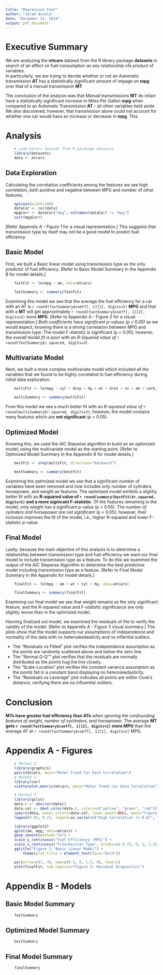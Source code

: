 ```yaml
---
title: "Regression Fast"
author: "Jerad Acosta"
date: "December 21, 2014"
output: pdf_document
---
```


# Executive Summary

We are analyzing the **mtcars** dataset from the R library package **datasets** in search of an effect on fuel consumption as any relationship ofa product of variables.  
In particularly, we are trying to decide whether or not an Automatic transmission **AT** has a statistically significant amount of impage on **mpg** over that of a manual transmission **MT**

The conclusion of the analysis was that Manual transmissions **MT** do infact have a statistically significant increase in Miles Per Gallon **mpg** when compared to an Automatic Transmission **AT** - all other variables held aside.
We also discovered, however, that transmission alone could not account for whether one car would have an increase or decrease in **mpg**. This 

# Analysis

```r
    # Load mtcars dataset from R pacakage datasets
    library(datasets)
    data <- mtcars
```

## Data Exploration

Calculating the correlation coefficients among the features we see high correlation, both positive and negative between MPG and number of other features.  

```r
    options(width=100)
    dataCor <- cor(data)
    mpgCorr <- dataCor["mpg", colnames(dataCor) != "mpg"]
    sort(mpgCorr)
```

[Refer Appendix A - Figure 1 for a visual representation.]  This suggests that transmission type by itself may not be a good model to predict fuel efficiency.

## Basic Model

First, we built a Basic linear model using transmission type as the only predictor of fuel efficiency.  [Refer to Basic Model Summary in the Appendix B for model details.] 

```r
    fastFit <- lm(mpg ~ am, data=mtcars)
```
```r
    fastSummary <- summary(fastFit)
```

Examining this model we see that the average the fuel efficiency for a car with an AT is `r round(fastSummary$coeff[, 1][1], digits=2)` **MPG** and that with a **MT** will get approximately `r round(fastSummary$coeff[, 1][2], digits=2)` more **MPG**.  [Refer to Appendix A - Figure 2 for a visual representation.]  *Both coefficients have significant p-values (p < 0.05)* as we would expect, knowing there is a strong correlation between MPG and transmission type.  The model F-statistic is significant (p < 0.05); however, *the overall model fit is poor with an R-Squared value of `r round(fastSummary$r.squared, digits=3)`.*

## Multivariate Model

Next, we built a more complex multivariate model which included all the variables that we found to be highly correlated to fuel efficiency during initial data exploration.

```r
    multiFit <- lm(mpg ~ cyl + disp + hp + wt + drat + vs + am + carb, data=mtcars)
```
```r
    multiSummary <- summary(multiFit)
```

From this model we see a much better fit with an *R-squared value of `r round(multiSummary$r.squared, digits=3)`;* however, the model contains many features which are **not significant** (p > 0.05).

## Optimized Model

Knowing this, we used the AIC Stepwise algorithm to build an an optimized model, using the multivariate model as the starting point.  [Refer to Optimized Model Summary in the  Appendix B for model details.]

```r
    bestFit <- step(multiFit, direction="backward")
```
```r
    bestSummary <- summary(bestFit)
```

Examining the optimized model we see that a significant number of variables have been removed and now includes only number of cylinders, horsepower, and weight as features. The optimized model exhibits a slightly better fit with an **R-squared value of `r round(summary(bestFit)$r.squared, digits=3)`  and a more signicant F-statistic**.  Of the features remaining in the model, only wieght has a significant p-value (p < 0.05).  The *number of cylinders and horsepower are not significant* (p > 0.05); however, their inclusion improves the fit of the model, i.e., higher R-squared and lower F-statistic p-value.  

## Final Model

Lastly, because the main objective of this analysis is to determine a relationship between transmission type and fuel efficiency we want our final model to include transmission type as a feature. To do this we examined the output of the AIC Stepwise Algorithm to determine the best predictive model including transmission type as a feature.  [Refer to Final Model Summary in the Appendix for model details.]

```r
    finalFit <- lm(mpg ~ am + wt + cyl + hp, data=mtcars)
```
```r
    finalSummary <- summary(finalFit)
```

Examining our final model we see that weight remains as the only significant feature, and the R-squared value and F-statistic significance are only slightly worse than in the optimized model.    

Havning finalized out model, we examined the residuals of the to verify the validity of the model.  [Refer to Appendix A - Figure 3 visual summary.]  The plots show that the model supports our assumptions of independence and normality of the data with no heteroskedasticity and no inflential outliers. 

* The "Residuals vs Fitted" plot verifies the independance assumption as the points are randomly scattered above and below the zero line.
* The "Normal Q-Q"" plot verifies that the residuals are normally distributed as the points hug the line closely.
* The "Scale-Location" plot verifies the constant variance assumption as the points fall in a constant band displaying no heteroskedasticity.
* The "Residuals vs Leverage" plot indicates all points are within Cook's distance, verifying there are no influential outliers.

# Conclusion

**MTs have greater fuel efficiency than ATs** *when ignoring the confounding features of weight, number of cyclinders, and horsepower.*  The average **MT gets `r round(fastSummary$coeff[, 1][2], digits=2)` more MPG** than the average AT at `r round(fastSummary$coeff[, 1][1], digits=2)` MPG.  

# Appendix A - Figures

```r

    # Method 1:
    library(graphics)
    pairs(mtcars, main="Motor Trend Car Data Correlation")
    # Method 2:
    library(car)
    scatterplot.matrix(mtcars, main="Motor Trend Car Data Correlation")

    # Method 3:
    library(gclus)
    data.r <- abs(cor(data))
    data.col <- dmat.color(data.r, colors=c("yellow", "green", "red"))
    cpairs(data, panel.colors=data.col, lower.panel=NULL, main="Figure 1: Feature Correlation")
    legend(0.05, 0.25, legend=as.vector(c("High Correlation (> 0.8)", "Moderate Correlation (> 0.6)", "Low Correlation")), fill=c("red", "yellow", "green"))
```

```r
    library(ggplot2)
    qplot(am, mpg, data=mtcars) + 
    geom_smooth(method="lm") + 
    scale_y_continuous("Fuel Efficiency (MPG)") +
    scale_x_continuous("Transmission Type", breaks=c(-0.25, 0, 1, 1.25), labels=c("", "AT", "MT", "")) +
    ggtitle("Figure 2: Basic Linear Model") + 
        theme(plot.title = element_text(face="bold"))
```

```r
    par(mfrow=c(1, 4), oma=c(0.5, 0, 1.5, 0), font=2)
    plot(finalFit, sub.caption="Figure 3: Residual Diagnostics")
```

# Appendix B - Models

## Basic Model Summary

```r
    fastSummary
```

## Optimized Model Summary

```r
    bestSummary
```

## Final Model Summary

```r
    finalSummary
```

